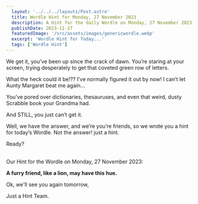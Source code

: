 ```yaml
---
  layout: '../../../layouts/Post.astro'
  title: Wordle Hint for Monday, 27 November 2023
  description: A Hint for the daily Wordle on Monday, 27 November 2023
  publishDate: 2023-11-27
  featuredImage: '/src/assets/images/genericwordle.webp'
  excerpt: 'Wordle Hint for Today...'
  tags: ['Wordle Hint']
---
```


  We get it, you’ve been up since the crack of dawn. You’re staring at your screen, trying desperately to get that coveted green row of letters. 

  What the heck could it be!??
  I’ve normally figured it out by now!
  I can’t let Aunty Margaret beat me again… 

  You’ve pored over dictionaries, thesauruses, and even that weird, dusty Scrabble book your Grandma had.

  And STILL, you just can’t get it. 

  Well, we have the answer, and we’re you’re friends, so we wrote you a hint for today’s Wordle.
  Not the answer! just a hint. 

  Ready?<br /><br />

  Our Hint for the Wordle on Monday, 27 November 2023:

  **A furry friend, like a lion, may have this hue.**

  Ok, we'll see you again tomorrow, 

  Just a Hint Team.
  